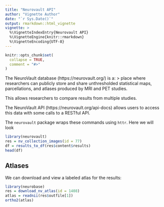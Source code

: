 ```yaml
---
title: "Neurovault API"
author: "Vignette Author"
date: "`r Sys.Date()`"
output: rmarkdown::html_vignette
vignette: >
  %\VignetteIndexEntry{Neurovault API}
  %\VignetteEngine{knitr::rmarkdown}
  %\VignetteEncoding{UTF-8}
---
```


```r
knitr::opts_chunk$set(
  collapse = TRUE,
  comment = "#>"
)
```


The NeuroVault database (https://neurovault.org/) is a:
> place where researchers can publicly store and share unthresholded statistical maps, parcellations, and atlases produced by MRI and PET studies.

This allows researchers to compare results from multiple studies.

The NeuroVault API (https://neurovault.org/api-docs) allows users to access this data with some calls to a RESTful API.

The `neurovault` package wraps these commands using `httr`.   Here we will look

```r
library(neurovault)
res = nv_collection_images(id = 77)
df = results_to_df(res$content$results)
head(df)
```


## Atlases

We can download and view a labeled atlas for the results:

```r
library(neurobase)
res = download_nv_atlas(id = 1408)
atlas = readnii(res$outfile[1])
ortho2(atlas)
```
